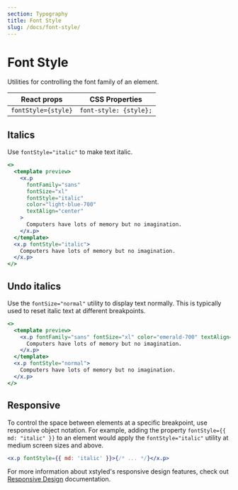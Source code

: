 ```yaml
---
section: Typography
title: Font Style
slug: /docs/font-style/
---
```


# Font Style

Utilities for controlling the font family of an element.

<carbon-ad />

| React props         | CSS Properties         |
| ------------------- | ---------------------- |
| `fontStyle={style}` | `font-style: {style};` |

## Italics

Use `fontStyle="italic"` to make text italic.

```jsx preview color=light-blue
<>
  <template preview>
    <x.p
      fontFamily="sans"
      fontSize="xl"
      fontStyle="italic"
      color="light-blue-700"
      textAlign="center"
    >
      Computers have lots of memory but no imagination.
    </x.p>
  </template>
  <x.p fontStyle="italic">
    Computers have lots of memory but no imagination.
  </x.p>
</>
```

## Undo italics

Use the `fontSize="normal"` utility to display text normally. This is typically used to reset italic text at different breakpoints.

```jsx preview color=emerald
<>
  <template preview>
    <x.p fontFamily="sans" fontSize="xl" color="emerald-700" textAlign="center">
      Computers have lots of memory but no imagination.
    </x.p>
  </template>
  <x.p fontStyle="normal">
    Computers have lots of memory but no imagination.
  </x.p>
</>
```

## Responsive

To control the space between elements at a specific breakpoint, use responsive object notation. For example, adding the property `fontStyle={{ md: "italic" }}` to an element would apply the `fontStyle="italic"` utility at medium screen sizes and above.

```jsx
<x.p fontStyle={{ md: 'italic' }}>{/* ... */}</x.p>
```

For more information about xstyled's responsive design features, check out [Responsive Design](/docs/responsive-design/) documentation.
